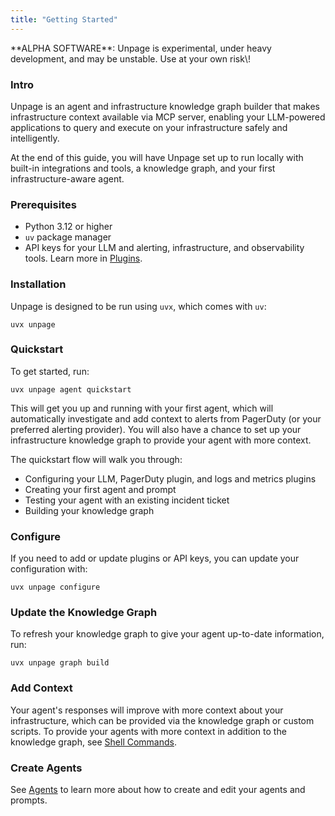```yaml
---
title: "Getting Started"
---
```


<Info>
  **ALPHA SOFTWARE**: Unpage is experimental, under heavy development, and may be unstable. Use at your own risk\!
</Info>

### Intro

Unpage is an agent and infrastructure knowledge graph builder that makes infrastructure context available via MCP server, enabling your LLM-powered applications to query and execute on your infrastructure safely and intelligently. 

At the end of this guide, you will have Unpage set up to run locally with built-in integrations and tools, a knowledge graph, and your first infrastructure-aware agent.

### **Prerequisites**

- Python 3.12 or higher
- `uv` package manager
- API keys for your LLM and alerting, infrastructure, and observability tools. Learn more in [Plugins](/docs/concepts/plugins).

### **Installation**

Unpage is designed to be run using `uvx`, which comes with `uv`:

```shell
uvx unpage
```

### **Quickstart**

To get started, run:

```shell
uvx unpage agent quickstart
```

This will get you up and running with your first agent, which will automatically investigate and add context to alerts from PagerDuty (or your preferred alerting provider). You will also have a chance to set up your infrastructure knowledge graph to provide your agent with more context.

The quickstart flow will walk you through:

- Configuring your LLM, PagerDuty plugin, and logs and metrics plugins
- Creating your first agent and prompt
- Testing your agent with an existing incident ticket
- Building your knowledge graph

### Configure

If you need to add or update plugins or API keys, you can update your configuration with:

```shell
uvx unpage configure
```

### Update the Knowledge Graph

To refresh your knowledge graph to give your agent up-to-date information, run:

```shell
uvx unpage graph build
```

### Add Context

Your agent's responses will improve with more context about your infrastructure, which can be provided via the knowledge graph or custom scripts. To provide your agents with more context in addition to the knowledge graph, see [Shell Commands](/docs/reference/shell).

### Create Agents

See [Agents](/docs/concepts/agents) to learn more about how to create and edit your agents and prompts.